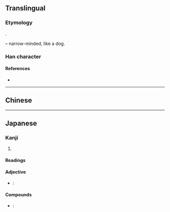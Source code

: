{{character info/new}}
{{also|狹}}
==Translingual==
{{ja-forms|狭|狭|[[狹]]}}

===Etymology===
{{Han simp|狹|f=夾|t=夹}}.

{{Han compound|犬|alt1=犭|t1=dog|夹|ls=psc|c1=s|c2=p}} – narrow-minded, like a dog.

===Han character===
{{Han char|rn=94|rad=犬|as=06|sn=9|four=|canj=KHKT|ids=⿰犭夹}}

====References====
* {{Han ref|kx=0711.101|dkj=20406|dj=1123.100|hdz=21343.100|uh=72ED|ud=29421}}

----

==Chinese==
{{zh-see|狹}}

----

==Japanese==
{{ja-kanji forms|狭|狹}}

===Kanji===
{{ja-kanji|grade=c|rs=犬06|kyu=狹}}

# {{defn|lang=ja|sort=犬06}}

====Readings====
{{ja-readings
|goon=ぎょう
|kanon=こう
|kanyoon=きょう
|kun=せま-い, せば-まる, せば-める, さ-
}}

====Adjective====
* {{ja-r|狭い|せまい}}: {{l|en|narrow}}

====Compounds====
* {{ja-r|狭心症|きょうしんしょう}}: {{l|en|heart attack}}